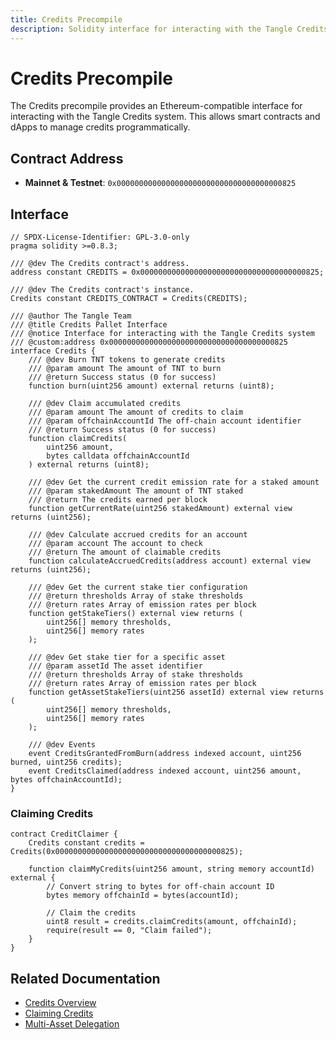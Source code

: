 ```yaml
---
title: Credits Precompile
description: Solidity interface for interacting with the Tangle Credits system
---
```


# Credits Precompile

The Credits precompile provides an Ethereum-compatible interface for interacting with the Tangle Credits system. This allows smart contracts and dApps to manage credits programmatically.

## Contract Address

- **Mainnet & Testnet**: `0x0000000000000000000000000000000000000825`

## Interface

```solidity
// SPDX-License-Identifier: GPL-3.0-only
pragma solidity >=0.8.3;

/// @dev The Credits contract's address.
address constant CREDITS = 0x0000000000000000000000000000000000000825;

/// @dev The Credits contract's instance.
Credits constant CREDITS_CONTRACT = Credits(CREDITS);

/// @author The Tangle Team
/// @title Credits Pallet Interface
/// @notice Interface for interacting with the Tangle Credits system
/// @custom:address 0x0000000000000000000000000000000000000825
interface Credits {
    /// @dev Burn TNT tokens to generate credits
    /// @param amount The amount of TNT to burn
    /// @return Success status (0 for success)
    function burn(uint256 amount) external returns (uint8);

    /// @dev Claim accumulated credits
    /// @param amount The amount of credits to claim
    /// @param offchainAccountId The off-chain account identifier
    /// @return Success status (0 for success)
    function claimCredits(
        uint256 amount,
        bytes calldata offchainAccountId
    ) external returns (uint8);

    /// @dev Get the current credit emission rate for a staked amount
    /// @param stakedAmount The amount of TNT staked
    /// @return The credits earned per block
    function getCurrentRate(uint256 stakedAmount) external view returns (uint256);

    /// @dev Calculate accrued credits for an account
    /// @param account The account to check
    /// @return The amount of claimable credits
    function calculateAccruedCredits(address account) external view returns (uint256);

    /// @dev Get the current stake tier configuration
    /// @return thresholds Array of stake thresholds
    /// @return rates Array of emission rates per block
    function getStakeTiers() external view returns (
        uint256[] memory thresholds,
        uint256[] memory rates
    );

    /// @dev Get stake tier for a specific asset
    /// @param assetId The asset identifier
    /// @return thresholds Array of stake thresholds
    /// @return rates Array of emission rates per block
    function getAssetStakeTiers(uint256 assetId) external view returns (
        uint256[] memory thresholds,
        uint256[] memory rates
    );

    /// @dev Events
    event CreditsGrantedFromBurn(address indexed account, uint256 burned, uint256 credits);
    event CreditsClaimed(address indexed account, uint256 amount, bytes offchainAccountId);
}
```

### Claiming Credits

```solidity
contract CreditClaimer {
    Credits constant credits = Credits(0x0000000000000000000000000000000000000825);

    function claimMyCredits(uint256 amount, string memory accountId) external {
        // Convert string to bytes for off-chain account ID
        bytes memory offchainId = bytes(accountId);

        // Claim the credits
        uint8 result = credits.claimCredits(amount, offchainId);
        require(result == 0, "Claim failed");
    }
}
```

## Related Documentation

- [Credits Overview](/restake/credits/overview)
- [Claiming Credits](/restake/credits/claiming)
- [Multi-Asset Delegation](/developers/precompiles/features/multi-asset-delegation)
